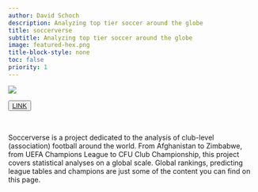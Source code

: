 ```yaml
---
author: David Schoch
description: Analyzing top tier soccer around the globe
title: soccerverse
subtitle: Analyzing top tier soccer around the globe
image: featured-hex.png
title-block-style: none
toc: false
priority: 1
---
```


![](logo_text.png)

<button type="button" class="btn btn-outline-success"><a href="http://soccerverse.com">LINK</a></button>
<br>

Soccerverse is a project dedicated to the analysis of club-level (association) football around the world. From Afghanistan to Zimbabwe, from UEFA Champions League to CFU Club Championship, this project covers statistical analyses on a global scale. Global rankings, predicting league tables and champions are just some of the content you can find on this page.
